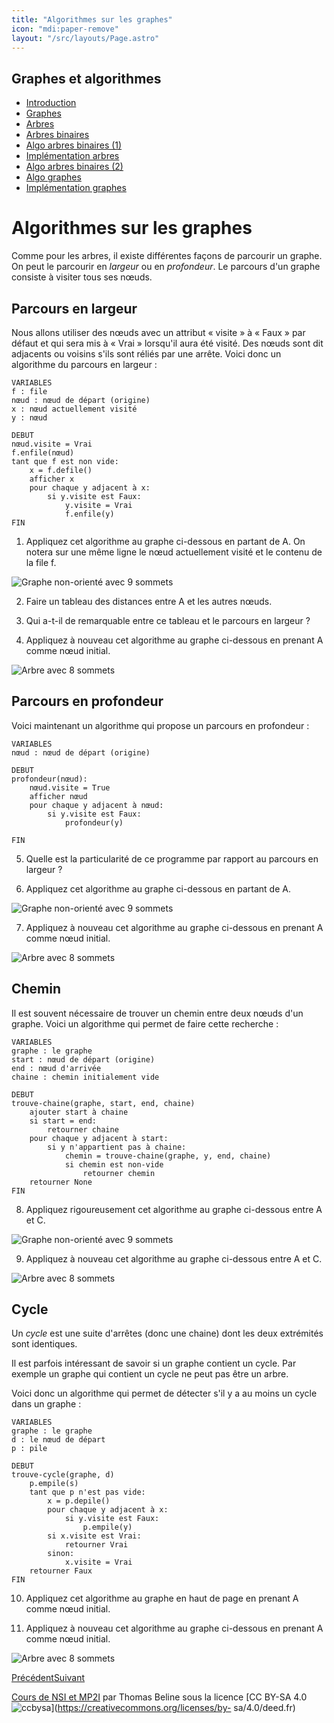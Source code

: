 ```yaml
---
title: "Algorithmes sur les graphes"
icon: "mdi:paper-remove"
layout: "/src/layouts/Page.astro"
---
```

 
## Graphes et algorithmes

  * [Introduction](.)
  * [Graphes](graphes)
  * [Arbres](arbres)
  * [Arbres binaires](arbres-binaires)
  * [Algo arbres binaires (1)](algo-arbres-binaires-1)
  * [Implémentation arbres](implementation-arbres)
  * [Algo arbres binaires (2)](algo-arbres-binaires-2)
  * [Algo graphes](algo-graphes)
  * [Implémentation graphes](implementation-graphes)

# Algorithmes sur les graphes

Comme pour les arbres, il existe différentes façons de parcourir un graphe. On
peut le parcourir en _largeur_ ou en _profondeur_. Le parcours d'un graphe
consiste à visiter tous ses nœuds.

## Parcours en largeur

Nous allons utiliser des nœuds avec un attribut « visite » à « Faux » par
défaut et qui sera mis à « Vrai » lorsqu'il aura été visité. Des nœuds sont
dit adjacents ou voisins s'ils sont réliés par une arrête. Voici donc un
algorithme du parcours en largeur :

    
    
    VARIABLES
    f : file
    nœud : nœud de départ (origine)
    x : nœud actuellement visité
    y : nœud
    
    DEBUT
    nœud.visite = Vrai
    f.enfile(nœud)
    tant que f est non vide:
        x = f.defile()
        afficher x
        pour chaque y adjacent à x:
            si y.visite est Faux:
                y.visite = Vrai
                f.enfile(y)
    FIN

1. Appliquez cet algorithme au graphe ci-dessous en partant de A. On
notera sur une même ligne le nœud actuellement visité et le contenu de la file
f.

![Graphe non-orienté avec 9 sommets](/cours/graphe-cours.svg)

2. Faire un tableau des distances entre A et les autres nœuds.

3. Qui a-t-il de remarquable entre ce tableau et le parcours en largeur ?

4. Appliquez à nouveau cet algorithme au graphe ci-dessous en prenant A
comme nœud initial.

![Arbre avec 8 sommets](/cours/arbre-cycle.svg)

## Parcours en profondeur

Voici maintenant un algorithme qui propose un parcours en profondeur :

    
    
    VARIABLES
    nœud : nœud de départ (origine)
    
    DEBUT
    profondeur(nœud):
        nœud.visite = True
        afficher nœud
        pour chaque y adjacent à nœud:
            si y.visite est Faux:
                profondeur(y)
    
    FIN

5. Quelle est la particularité de ce programme par rapport au parcours en
largeur ?

6. Appliquez cet algorithme au graphe ci-dessous en partant de A.

![Graphe non-orienté avec 9 sommets](/cours/graphe-cours.svg)

7. Appliquez à nouveau cet algorithme au graphe ci-dessous en prenant A
comme nœud initial.

![Arbre avec 8 sommets](/cours/arbre-cycle.svg)

## Chemin

Il est souvent nécessaire de trouver un chemin entre deux nœuds d'un graphe.
Voici un algorithme qui permet de faire cette recherche :

    
    
    VARIABLES
    graphe : le graphe
    start : nœud de départ (origine)
    end : nœud d'arrivée
    chaine : chemin initialement vide
    
    DEBUT
    trouve-chaine(graphe, start, end, chaine)
        ajouter start à chaine
        si start = end:
            retourner chaine
        pour chaque y adjacent à start:
            si y n'appartient pas à chaine:
                chemin = trouve-chaine(graphe, y, end, chaine)
                si chemin est non-vide
                    retourner chemin
        retourner None
    FIN

8. Appliquez rigoureusement cet algorithme au graphe ci-dessous entre A et
C.

![Graphe non-orienté avec 9 sommets](/cours/graphe-cours.svg)

9. Appliquez à nouveau cet algorithme au graphe ci-dessous entre A et C.

![Arbre avec 8 sommets](/cours/arbre-cycle.svg)

## Cycle

Un _cycle_ est une suite d'arrêtes (donc une chaine) dont les deux extrémités
sont identiques.

Il est parfois intéressant de savoir si un graphe contient un cycle. Par
exemple un graphe qui contient un cycle ne peut pas être un arbre.

Voici donc un algorithme qui permet de détecter s'il y a au moins un cycle
dans un graphe :

    
    
    VARIABLES
    graphe : le graphe
    d : le nœud de départ
    p : pile
    
    DEBUT
    trouve-cycle(graphe, d)
        p.empile(s)
        tant que p n'est pas vide:
            x = p.depile()
            pour chaque y adjacent à x:
                si y.visite est Faux:
                    p.empile(y)
            si x.visite est Vrai:
                retourner Vrai
            sinon:
                x.visite = Vrai
        retourner Faux
    FIN

10. Appliquez cet algorithme au graphe en haut de page en prenant A comme
nœud initial.

11. Appliquez à nouveau cet algorithme au graphe ci-dessous en prenant A
comme nœud initial.

![Arbre avec 8 sommets](/cours/arbre-cycle.svg)

[Précédent](algo-arbres-binaires-2)[Suivant](implementation-graphes)

[Cours de NSI et MP2I](https://kxs.fr/cours/) par Thomas Beline sous la
licence [CC BY-SA 4.0
![ccbysa](//cours/ccbysa.svg)](https://creativecommons.org/licenses/by-
sa/4.0/deed.fr)

